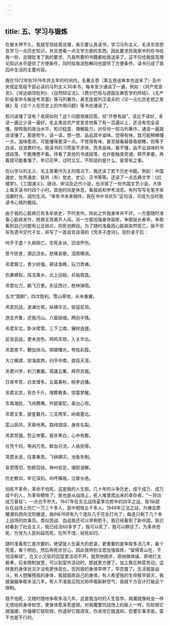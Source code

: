 ```yaml
---
---
---
```

title: 五、学习与锻炼
---




在被关押不久，我就写信给周总理，表示要认真读书，学习马列主义、毛泽东思想及学习一点历史知识，并且想看一点文学方面的东西。因此要求将我家中的存书给我一些，总理批准了我的要求，凡我所要的书籍都给我送来了。这不仅给我提高理论知识水平提供了方便条件，同时给我消愁解闷也提供了方便条件，读书已成了我囚中生活的主要内容。

我在1972年到1976年共五年的时间内，毛著五卷（第五卷送审本也送来了）及中央规定高级干部必读的马列主义30本书，每本至少通读了一遍，例如：《共产党宣言》、《哥达纲领批判》、《自然辩证法》、《费尔巴哈与德国古典哲学的终结》、《无产阶级革命与叛徒考茨基》等马列著作。甚至连普列汉诺夫的《论一元化历史观之发展》及《论个人在历史上的作用问题》等书也通读了。

若问读懂了没有？收获如何？这个问题很难回答。但“开卷有益”，读比不读好，多读一遍比少读一遍好。毛主席说共产党宣言他看了有一百遍以上，还没有完全读懂。按照我的政治水平、知识程度、理解能力，对任何一部马列著作，通读一遍就说读懂了，那是吹牛。读一读，想一想，品品其中滋味。觉得有味，就可能稍微懂一点，滋味愈浓，可能懂得更深一点。不觉得有味，甚至越看越昏昏欲睡，则等于白读，白浪费时光。我读书的习惯是不求快，而求品味。看不懂，品不出滋味的书或段落，干脆掩卷不看。待看了其他的书或段落，也许能触类旁通，顿开茅塞，再看就可能看懂了。年已花甲，过时又忘，不知说的是什么，是常有之事。

在以学马列主义、毛主席著作为主的情况下，我还读了若干历史书籍。例如：中国通史、世界通史、联共（布）党史、史记、汉书等等。还读了一点古典文学：《红楼梦》、《三国演义》、唐诗、宋词及近代小说，也涉猎了一些外国文艺小说。大体上每天读书约四个小时。其他时间是休息，看报纸和参考消息。有时写写毛笔字来消磨时光、调剂生活。“幸有书本来相伴，我在书中寻欢乐”这句话，可成为当时我读书心情的概括。

由于我的心脏病已有多年病史，不时发作。除此之外我身体并不坏。一方面随时准备心脏病发作，抢救无效离开人间。另一方面加强身体锻炼，争取延长寿命，争取看到自己问题有公正结论，则死也瞑目。为了随时准备因心脏病突然死亡，我不但写有遗书交代子女，并写了一首自言自语的《凭吊子虚诗》。现抄录于后：

呜乎子虚！久病殒亡。生死永诀，旧谊怀伤。

思今抚昔，源远流长。悲痛哀歌，泪雨横淌。

吊君赣江，青少好强。耕读渔樵，玩刀弄棒。

农暴蜂起，挥戈离乡。北上迎敌，兵临南昌。

吊君壮力，鹏飞万里。东征西讨，枪林弹雨。

五次“围剿”，四次胜利。雪山草地，从未垂翼。

吊君抗战，波澜壮观。纵横华北，驱寇反顽。

游击齐鲁，还我河山。八载硝烟，两创半残。

吊君东北，卧冰爬雪。三下江南，辗转连捷。

反攻会战，更未逊色。鸡鸣天晓，入关华北。

吊君南下，鞭加快马。鄂赣曙光，粤桂彩霞。

大江横渡，琼海直跨。扫平中南，直捣天涯。

吊君兴学，利刀重磨。英雄云集，拜师苏俄。

日夜辛苦，白发增多。五载春秋，桃李远播。

吊君北京，背负千斤。埋葬教条，惊雷梦醒。

东南海防，飞舟腾鹰。歼敌窜犯，美台心惊。

吊君文革，披星戴月。三支两军，岭南塞北。

匡山妖风，天昏地黑。路线错误，身败名裂。

吊君禁锢，愁云惨雾。是非黑白，心中有数。

任凭千钧，等闲万苦。鲜血可流，人格拒辱。

哭君永逝，往事重思。飞祸横灾，池鱼失制。

哀君情切，愁肠百结。神州安定，堪慰误解。

历史教训，牢记深刻。呜呼痛哉，泣歌长绝。

怕死不革命，革命不怕死，这是我的人生观。几十年的斗争历史，成千成万、成万成千的人，为革命牺牲了。我也是从战场上，死人堆里爬出来的幸存者。“一将功成万骨枯”，一点也不夸大。1947年在东北战场夏季功势中的四平之战，我1纵部队在战场上伤亡一万三千多人，其中牺牲五千多人。1948年辽沈之战，为堵击廖耀湘兵团向沈阳撤退，我6纵16师有九个连队几乎完全打光了，每连只剩下几个未上战场的炊事员。类似苦战、血战我还可以举例若干。我已经看到了新中国，我已经看到了社会主义，我已经活60多岁了，我可以死了，我可以瞑目了。为革命而死，为党为人民利益而死，在所不惜，视死如归。

随时准备死亡是次要的，绝望是人生最大的悲哀，更重要的是争取多活几年，看个究竟，看个明白，然后再死亦甘心。因此我特别注意加强锻炼，“留得青山在，不怕没柴烧”。在又小又低的囚室里活动不开，就原地跑步，原地做体操，原地打太极拳。后来限制放宽，可以到室外活动时，那就更方便了。加上栽花种菜劳动，这样我的身体状况才没有更快恶化。否则我的身体早垮了，早完蛋了。生活就是战斗，有人想摧残我的身体，我就锻炼自己的身体。有人希望我的生命极早毁灭，我就偏偏争取多活几年。有人不准我见阳光和呼吸新鲜空气，我就千方百计打破这个限制。

既不怕死，又随时随地争取多活几年，这是我当时的人生哲学。病魔就像蛀虫一样无情地把身体蛀空，使身体愈来愈虚弱。对病魔要同战场上的敌人一样，你软弱它就强硬，你强硬它就软弱，你退却它就进攻，你进攻它就退却。但要实事求是，蛮干也是不行的。